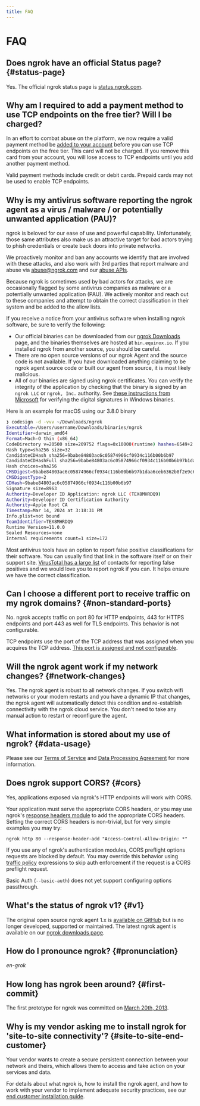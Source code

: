 ```yaml
---
title: FAQ
---
```


# FAQ

## Does ngrok have an official Status page? {#status-page}

Yes. The official ngrok status page is [status.ngrok.com](https://status.ngrok.com).

## Why am I required to add a payment method to use TCP endpoints on the free tier? Will I be charged?

In an effort to combat abuse on the platform, we now require a valid payment method be [added to your account](https://dashboard.ngrok.com/settings#id-verification) before you can use TCP endpoints on the free tier. This card will not be charged. If you remove this card from your account, you will lose access to TCP endpoints until you add another payment method.

Valid payment methods include credit or debit cards. Prepaid cards may not be used to enable TCP endpoints.

## Why is my antivirus software reporting the ngrok agent as a virus / malware / or potentially unwanted application (PAU)?

ngrok is beloved for our ease of use and powerful capability. Unfortunately, those same
attributes also make us an attractive target for bad actors trying to phish credentials or create back doors into private networks.

We proactively monitor and ban any accounts we identify that are involved with these attacks, and also work with 3rd parties that report malware and abuse via abuse@ngrok.com and our [abuse APIs](/api/resources/abuse-reports/).

Because ngrok is sometimes used by bad actors for attacks, we are occasionally flagged by some antivirus companies as malware or a potentially unwanted application (PAU).
We actively monitor and reach out to these companies and attempt to obtain the correct classification in their system and be added to the allow lists.

If you receive a notice from your antivirus software when installing ngrok software, be sure to verify the following:

- Our official binaries can be downloaded from our [ngrok Downloads](https://download.ngrok.com) page, and the binaries themselves are hosted at `bin.equinox.io`. If you installed ngrok from another source, you should be careful.
- There are no open source versions of our ngrok Agent and the source code is not available. If you have downloaded anything claiming to be ngrok agent source code or built our agent from source, it is most likely malicious.
- All of our binaries are signed using ngrok certificates. You can verify the integrity of the application by checking that the binary is signed by an `ngrok LLC` or `ngrok, Inc.` authority. See [these instructions from Microsoft](https://support.microsoft.com/en-us/office/view-digital-signature-and-certificate-details-76ba00cb-1e58-42aa-8717-0caee76bb3cf) for verifying the digital signatures in Windows binaries.

Here is an example for macOS using our 3.8.0 binary

```bash
❯ codesign -d -vvv ~/Downloads/ngrok
Executable=/Users/username/Downloads/binaries/ngrok
Identifier=darwin_amd64
Format=Mach-O thin (x86_64)
CodeDirectory v=20500 size=209752 flags=0x10000(runtime) hashes=6549+2 location=embedded
Hash type=sha256 size=32
CandidateCDHash sha256=9babe84803ac6c05874966cf0934c116b00b6b97
CandidateCDHashFull sha256=9babe84803ac6c05874966cf0934c116b00b6b97b1daa6ceb6362b8f2e9c63a2
Hash choices=sha256
CMSDigest=9babe84803ac6c05874966cf0934c116b00b6b97b1daa6ceb6362b8f2e9c63a2
CMSDigestType=2
CDHash=9babe84803ac6c05874966cf0934c116b00b6b97
Signature size=8963
Authority=Developer ID Application: ngrok LLC (TEX8MHRDQ9)
Authority=Developer ID Certification Authority
Authority=Apple Root CA
Timestamp=Mar 14, 2024 at 3:18:31 PM
Info.plist=not bound
TeamIdentifier=TEX8MHRDQ9
Runtime Version=11.0.0
Sealed Resources=none
Internal requirements count=1 size=172
```

Most antivirus tools have an option to report false positive classifications for their software. You can usually find that link in the software itself or on their support site. [VirusTotal has a large list](https://docs.virustotal.com/docs/false-positive-contacts) of contacts for reporting false positives and we would love you to report ngrok if you can. It helps ensure we have the correct classification.

## Can I choose a different port to receive traffic on my ngrok domains? {#non-standard-ports}

No. ngrok accepts traffic on port 80 for HTTP endpoints, 443 for HTTPS endpoints
and port 443 as well for TLS endpoints. This behavior is not configurable.

TCP endpoints use the port of the TCP address that was assigned when you
acquires the TCP address. [This port is assigned and not
configurable](/universal-gateway/tcp-addresses/#address-assignment).

## Will the ngrok agent work if my network changes? {#network-changes}

Yes. The ngrok agent is robust to all network changes. If you switch wifi
networks or your modem restarts and you have a dynamic IP that changes, the
ngrok agent will automatically detect this condition and re-establish
connectivity with the ngrok cloud service. You don't need to take any manual
action to restart or reconfigure the agent.

## What information is stored about my use of ngrok? {#data-usage}

Please see our [Terms of Service](https://ngrok.com/tos) and [Data Processing
Agreement](https://ngrok.com/dpa) for more information.

## Does ngrok support CORS? {#cors}

Yes, applications exposed via ngrok's HTTP endpoints will work with CORS.

Your application must serve the appropriate CORS headers, or you may use
ngrok's [response headers module](/traffic-policy/actions/add-headers/) to add the
appropriate CORS headers. Setting the correct CORS headers is non-trivial, but
for very simple examples you may try:

```
ngrok http 80 --response-header-add "Access-Control-Allow-Origin: *"
```

If you use any of ngrok's authentication modules, CORS preflight options
requests are blocked by default. You may override this behavior using [traffic
policy](/traffic-policy/) expressions to skip auth enforcement if the request
is a CORS preflight request.

Basic Auth (`--basic-auth`) does not yet support configuring options
passthrough.

## What's the status of ngrok v1? {#v1}

The original open source ngrok agent 1.x is [available on
GitHub](https://github.com/inconshreveable/ngrok) but is no longer developed,
supported or maintained. The latest ngrok agent is available on our [ngrok
downloads page](https://download.ngrok.com).

## How do I pronounce ngrok? {#pronunciation}

_en-grok_

## How long has ngrok been around? {#first-commit}

The first prototype for ngrok was committed on [March 20th,
2013](https://github.com/inconshreveable/ngrok/commit/8f4795ecac7f92c6b5a8c8970c65f26e5315fe4e).

## Why is my vendor asking me to install ngrok for 'site-to-site connectivity'? {#site-to-site-end-customer}

Your vendor wants to create a secure persistent connection between your network
and theirs, which allows them to access and take action on your services and
data.

For details about what ngrok is, how to install the ngrok agent, and how to work
with your vendor to implement adequate security practices, see our [end customer installation guide](/guides/site-to-site-connectivity/end-customers/).

